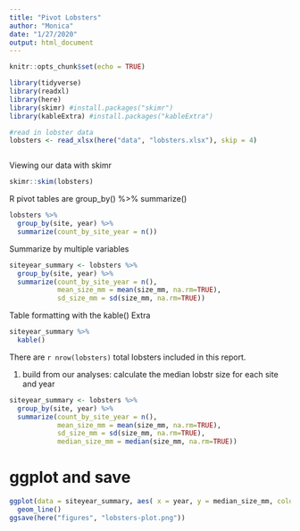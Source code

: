 ```yaml
---
title: "Pivot Lobsters"
author: "Monica"
date: "1/27/2020"
output: html_document
---
```


```r
knitr::opts_chunk$set(echo = TRUE)
```

```r
library(tidyverse)
library(readxl)
library(here)
library(skimr) #install.packages("skimr")
library(kableExtra) #install.packages("kableExtra")

#read in lobster data
lobsters <- read_xlsx(here("data", "lobsters.xlsx"), skip = 4)



```
Viewing our data with skimr

```r
skimr::skim(lobsters)


```

R pivot tables are group_by() %>% summarize()
```r
lobsters %>%
  group_by(site, year) %>% 
  summarize(count_by_site_year = n())


```


Summarize by multiple variables
```r

siteyear_summary <- lobsters %>%
  group_by(site, year) %>% 
  summarize(count_by_site_year = n(), 
            mean_size_mm = mean(size_mm, na.rm=TRUE), 
            sd_size_mm = sd(size_mm, na.rm=TRUE))

```

Table formatting with the kable() Extra
```r

siteyear_summary %>%
  kable()

```
There are `r nrow(lobsters)` total lobsters included in this report.



1. build from our analyses: calculate the median lobstr size for each site and year
```r
siteyear_summary <- lobsters %>%
  group_by(site, year) %>% 
  summarize(count_by_site_year = n(), 
            mean_size_mm = mean(size_mm, na.rm=TRUE), 
            sd_size_mm = sd(size_mm, na.rm=TRUE),
            median_size_mm = median(size_mm, na.rm=TRUE))

```

 
# ggplot and save
```r
ggplot(data = siteyear_summary, aes( x = year, y = median_size_mm, color = site)) +
  geom_line()
ggsave(here("figures", "lobsters-plot.png"))
```

